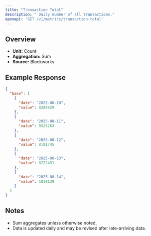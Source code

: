 ```yaml
---
title: "Transaction Total"
description: " Daily number of all transactions."
openapi: 'GET /v1/metrics/transaction-total'
---
```


## Overview

- **Unit:** Count
- **Aggregation:** Sum
- **Source:** Blockworks

## Example Response

```json
{
  "base": [
    {
      "date": "2025-08-10",
      "value": 8284829
    },
    {
      "date": "2025-08-11",
      "value": 8525263
    },
    {
      "date": "2025-08-12",
      "value": 8191745
    },
    {
      "date": "2025-08-13",
      "value": 8722451
    },
    {
      "date": "2025-08-14",
      "value": 1810139
    }
  ]
}
```

## Notes
- Sum aggregates unless otherwise noted.
- Data is updated daily and may be revised after late-arriving data.
